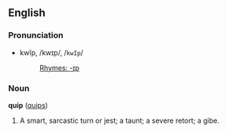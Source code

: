 ==English==

===Pronunciation===
*kwĭp, /kwɪp/, /<tt>kwIp</tt>/
*:[[Rhymes:English:-ɪp|Rhymes: -ɪp]]

===Noun===
'''quip''' ([[quips]])

#A smart, sarcastic turn or jest; a taunt; a severe retort; a gibe.